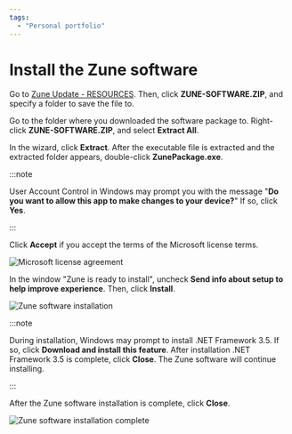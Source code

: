 ```yaml
---
tags:
  - "Personal portfolio"
---
```


# Install the Zune software

Go to [Zune Update - RESOURCES](https://www.zuneupdate.com/resources/). Then, click **ZUNE-SOFTWARE.ZIP**, and specify a folder to save the file to.

Go to the folder where you downloaded the software package to. Right-click **ZUNE-SOFTWARE.ZIP**, and select **Extract All**. 

In the wizard, click **Extract**. After the executable file is extracted and the extracted folder appears, double-click **ZunePackage.exe**.

:::note

User Account Control in Windows may prompt you with the message "**Do you want to allow this app to make changes to your device?**" If so, click **Yes**.

:::

Click **Accept** if you accept the terms of the Microsoft license terms.

![Microsoft license agreement](https://github.com/josh-wong/zune-software-setup/blob/main/docs/assets/screenshots/microsoft_license_accept.png?raw=true)

In the window "Zune is ready to install", uncheck **Send info about setup to help improve experience**. Then, click **Install**.

![Zune software installation](https://github.com/josh-wong/zune-software-setup/blob/main/docs/assets/screenshots/zune_software_install.png?raw=true)

:::note

During installation, Windows may prompt to install .NET Framework 3.5. If so, click **Download and install this feature**. After installation .NET Framework 3.5 is complete, click **Close**. The Zune software will continue installing.

:::

After the Zune software installation is complete, click **Close**.

![Zune software installation complete](https://github.com/josh-wong/zune-software-setup/blob/main/docs/assets/screenshots/zune_software_installation_complete.png?raw=true)
